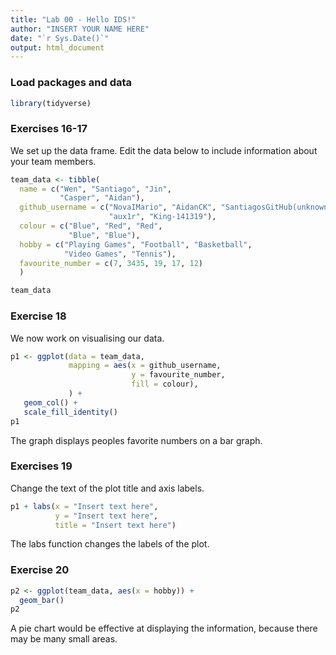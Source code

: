 ```yaml
---
title: "Lab 00 - Hello IDS!"
author: "INSERT YOUR NAME HERE"
date: "`r Sys.Date()`"
output: html_document
---
```


### Load packages and data

```r
library(tidyverse) 
```

### Exercises 16-17

We set up the data frame. Edit the data below to include information about your team members.

```r
team_data <- tibble(
  name = c("Wen", "Santiago", "Jin", 
           "Casper", "Aidan"),
  github_username = c("NovaIMario", "AidanCK", "SantiagosGitHub(unknown)", 
                      "aux1r", "King-141319"), 
  colour = c("Blue", "Red", "Red", 
             "Blue", "Blue"),
  hobby = c("Playing Games", "Football", "Basketball", 
            "Video Games", "Tennis"),
  favourite_number = c(7, 3435, 19, 17, 12)
  )

team_data
```

### Exercise 18

We now work on visualising our data. 

```r
p1 <- ggplot(data = team_data, 
             mapping = aes(x = github_username, 
                           y = favourite_number,
                           fill = colour), 
             ) +
   geom_col() +
   scale_fill_identity()
p1
```


The graph displays peoples favorite numbers on a bar graph.

### Exercises 19

Change the text of the plot title and axis labels.

```r
p1 + labs(x = "Insert text here", 
          y = "Insert text here",
          title = "Insert text here")
```

The labs function changes the labels of the plot.

### Exercise 20

```r
p2 <- ggplot(team_data, aes(x = hobby)) +
  geom_bar()
p2
```

A pie chart would be effective at displaying the information, because there may be many small areas.
